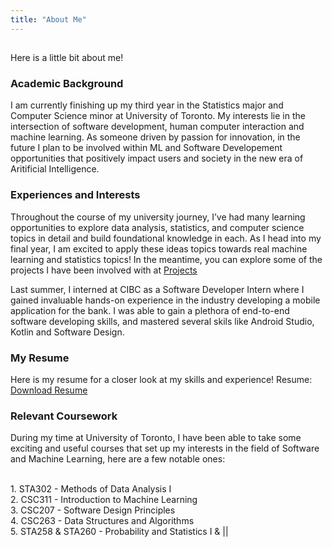 ```yaml
---
title: "About Me"
---
```


## 

Here is a little bit about me!

### **Academic Background**

I am currently finishing up my third year in the Statistics major and Computer Science minor at University of Toronto. My interests lie in the intersection of software development, human computer interaction and machine learning. As someone driven by passion for innovation, in the future I plan to be involved within ML and Software Developement opportunities that positively impact users and society in the new era of Aritificial Intelligence.

### **Experiences and Interests**

Throughout the course of my university journey, I've had many learning opportunities to explore data analysis, statistics, and computer science topics in detail and build foundational knowledge in each. As I head into my final year, I am excited to apply these ideas topics towards real machine learning and statistics topics! In the meantime, you can explore some of the projects I have been involved with at [Projects](projects.qmd)

Last summer, I interned at CIBC as a Software Developer Intern where I gained invaluable hands-on experience in the industry developing a mobile application for the bank. I was able to gain a plethora of end-to-end software developing skills, and mastered several skils like Android Studio, Kotlin and Software Design.

### **My Resume**

Here is my resume for a closer look at my skills and experience! Resume: [Download Resume](https://github.com/hoodanav/personal_website/raw/main/Personal-Website-main/Navya_Hooda_Resume_Final.pdf)

### **Relevant Coursework**

During my time at University of Toronto, I have been able to take some exciting and useful courses that set up my interests in the field of Software and Machine Learning, here are a few notable ones:

\
1. STA302 - Methods of Data Analysis I\
2. CSC311 - Introduction to Machine Learning\
3. CSC207 - Software Design Principles\
4. CSC263 - Data Structures and Algorithms\
5. STA258 & STA260 - Probability and Statistics I & \|\|\
